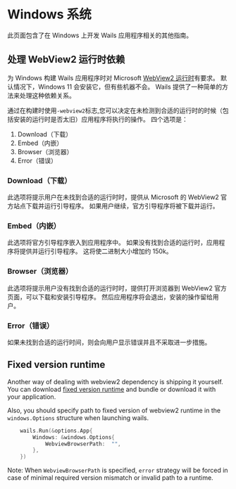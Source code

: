 
# Windows 系统

此页面包含了在 Windows 上开发 Wails 应用程序相关的其他指南。

## 处理 WebView2 运行时依赖

为 Windows 构建 Wails 应用程序时对 Microsoft [WebView2 运行时](https://developer.microsoft.com/en-us/microsoft-edge/webview2/)有要求。 默认情况下，Windows 11 会安装它，但有些机器不会。 Wails 提供了一种简单的方法来处理这种依赖关系。

通过在构建时使用`-webview2`标志,您可以决定在未检测到合适的运行时的时候（包括安装的运行时是否太旧）应用程序将执行的操作。 四个选项是：

1. Download（下载）
2. Embed（内嵌）
3. Browser（浏览器）
4. Error（错误）

### Download（下载）

此选项将提示用户在未找到合适的运行时时，提供从 Microsoft 的 WebView2 官方站点下载并运行引导程序。 如果用户继续，官方引导程序将被下载并运行。

### Embed（内嵌）

此选项将官方引导程序嵌入到应用程序中。 如果没有找到合适的运行时，应用程序将提供并运行引导程序。 这将使二进制大小增加约 150k。

### Browser（浏览器）

此选项将提示用户没有找到合适的运行时时，提供打开浏览器到 WebView2 官方页面，可以下载和安装引导程序。 然后应用程序将会退出，安装的操作留给用户。

### Error（错误）

如果未找到合适的运行时间，则会向用户显示错误并且不采取进一步措施。

## Fixed version runtime

Another way of dealing with webview2 dependency is shipping it yourself.
You can download [fixed version runtime](https://developer.microsoft.com/microsoft-edge/webview2/#download-section) and bundle or download it with your application. 

Also, you should specify path to fixed version of webview2 runtime in the `windows.Options` structure when launching wails.

```go
    wails.Run(&options.App{
        Windows: &windows.Options{
            WebviewBrowserPath:  "",
        },
    })
```

Note: When `WebviewBrowserPath` is specified, `error` strategy will be forced in case of minimal required version mismatch or invalid path to a runtime.